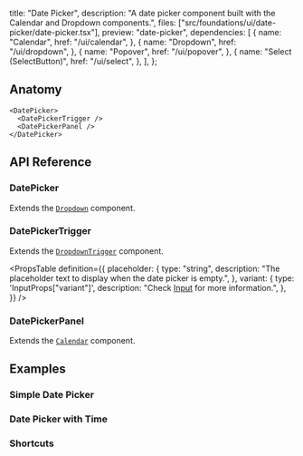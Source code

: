   title: "Date Picker",
  description:
    "A date picker component built with the Calendar and Dropdown components.",
  files: ["src/foundations/ui/date-picker/date-picker.tsx"],
  preview: "date-picker",
  dependencies: [
    {
      name: "Calendar",
      href: "/ui/calendar",
    },
    {
      name: "Dropdown",
      href: "/ui/dropdown",
    },
    {
      name: "Popover",
      href: "/ui/popover",
    },
    {
      name: "Select (SelectButton)",
      href: "/ui/select",
    },
  ],
};

## Anatomy

```tsx
<DatePicker>
  <DatePickerTrigger />
  <DatePickerPanel />
</DatePicker>
```

## API Reference

### DatePicker

Extends the [`Dropdown`](/ui/dropdown) component.

### DatePickerTrigger

Extends the [`DropdownTrigger`](/ui/dropdown) component.

<PropsTable
  definition={{
    placeholder: {
      type: "string",
      description:
        "The placeholder text to display when the date picker is empty.",
    },
    variant: {
      type: 'InputProps["variant"]',
      description: "Check [Input](/ui/input) for more information.",
    },
  }}
/>

### DatePickerPanel

Extends the [`Calendar`](/ui/calendar) component.

## Examples

### Simple Date Picker

<Preview slug="date-picker" />

### Date Picker with Time

<Preview slug="date-picker-date-time" />

### Shortcuts

<Preview slug="date-picker-shortcuts" />
